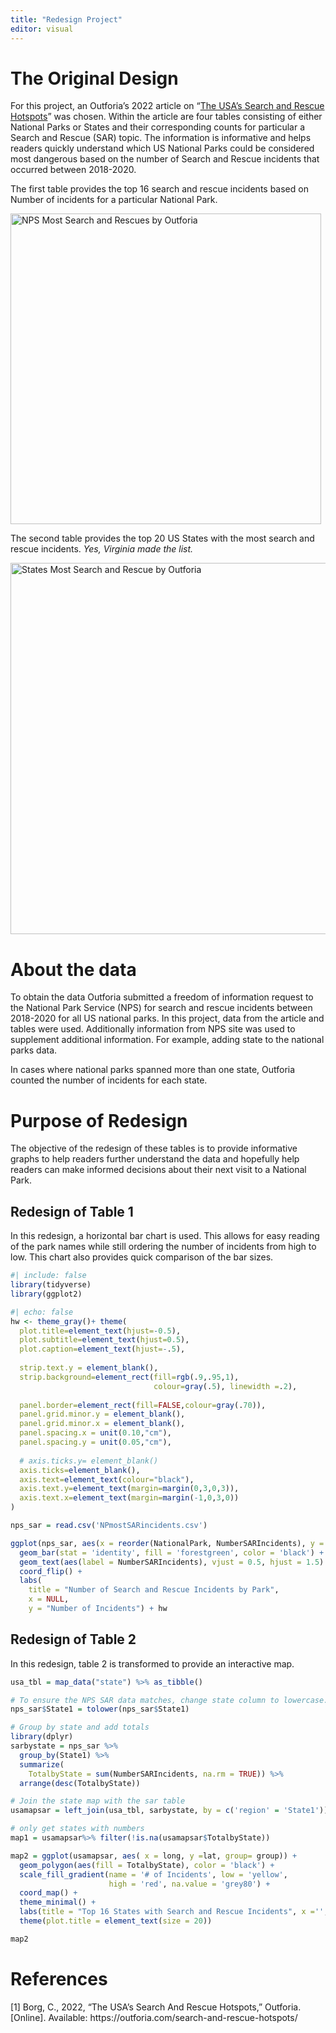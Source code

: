 ```yaml
---
title: "Redesign Project"
editor: visual
---
```


# The Original Design

For this project, an Outforia's 2022 article on "[The USA's Search and Rescue Hotspots](https://outforia.com/search-and-rescue-hotspots/)" was chosen. Within the article are four tables consisting of either National Parks or States and their corresponding counts for particular a Search and Rescue (SAR) topic. The information is informative and helps readers quickly understand which US National Parks could be considered most dangerous based on the number of Search and Rescue incidents that occurred between 2018-2020.

The first table provides the top 16 search and rescue incidents based on Number of incidents for a particular National Park.

[![NPS Most Search and Rescues by Outforia](images/Nps-most-search-and-rescue-incidents-infographics-122121.jpg){fig-align="center" width="497"}](https://outforia.com/search-and-rescue-hotspots/)

The second table provides the top 20 US States with the most search and rescue incidents. *Yes, Virginia made the list.*

[![States Most Search and Rescue by Outforia](images/States-most-search-and-rescue-incidents-infographics-122121.jpg){fig-align="center" width="594"}](https://outforia.com/search-and-rescue-hotspots/)

# About the data

To obtain the data Outforia submitted a freedom of information request to the National Park Service (NPS) for search and rescue incidents between 2018-2020 for all US national parks. In this project, data from the article and tables were used. Additionally information from NPS site was used to supplement additional information. For example, adding state to the national parks data.

In cases where national parks spanned more than one state, Outforia counted the number of incidents for each state.

# Purpose of Redesign

The objective of the redesign of these tables is to provide informative graphs to help readers further understand the data and hopefully help readers can make informed decisions about their next visit to a National Park.

## Redesign of Table 1

In this redesign, a horizontal bar chart is used. This allows for easy reading of the park names while still ordering the number of incidents from high to low. This chart also provides quick comparison of the bar sizes.

```r
#| include: false
library(tidyverse)
library(ggplot2)
```

```r
#| echo: false
hw <- theme_gray()+ theme(
  plot.title=element_text(hjust=-0.5),
  plot.subtitle=element_text(hjust=0.5),
  plot.caption=element_text(hjust=-.5),
  
  strip.text.y = element_blank(),
  strip.background=element_rect(fill=rgb(.9,.95,1),
                                colour=gray(.5), linewidth =.2),
  
  panel.border=element_rect(fill=FALSE,colour=gray(.70)),
  panel.grid.minor.y = element_blank(),
  panel.grid.minor.x = element_blank(),
  panel.spacing.x = unit(0.10,"cm"),
  panel.spacing.y = unit(0.05,"cm"),
  
  # axis.ticks.y= element_blank()
  axis.ticks=element_blank(),
  axis.text=element_text(colour="black"),
  axis.text.y=element_text(margin=margin(0,3,0,3)),
  axis.text.x=element_text(margin=margin(-1,0,3,0))
)

nps_sar = read.csv('NPmostSARincidents.csv')

ggplot(nps_sar, aes(x = reorder(NationalPark, NumberSARIncidents), y = NumberSARIncidents)) +
  geom_bar(stat = 'identity', fill = 'forestgreen', color = 'black') +
  geom_text(aes(label = NumberSARIncidents), vjust = 0.5, hjust = 1.5) +
  coord_flip() +
  labs(
    title = "Number of Search and Rescue Incidents by Park",
    x = NULL,
    y = "Number of Incidents") + hw
```

## Redesign of Table 2
In this redesign, table 2 is transformed to provide an interactive map.
```r
usa_tbl = map_data("state") %>% as_tibble()

# To ensure the NPS SAR data matches, change state column to lowercase.
nps_sar$State1 = tolower(nps_sar$State1)

# Group by state and add totals
library(dplyr)
sarbystate = nps_sar %>%
  group_by(State1) %>%
  summarize(
    TotalbyState = sum(NumberSARIncidents, na.rm = TRUE)) %>%
  arrange(desc(TotalbyState))

# Join the state map with the sar table
usamapsar = left_join(usa_tbl, sarbystate, by = c('region' = 'State1'))

# only get states with numbers
map1 = usamapsar%>% filter(!is.na(usamapsar$TotalbyState))

map2 = ggplot(usamapsar, aes( x = long, y =lat, group= group)) +
  geom_polygon(aes(fill = TotalbyState), color = 'black') + 
  scale_fill_gradient(name = '# of Incidents', low = 'yellow',
                      high = 'red', na.value = 'grey80') + 
  coord_map() +
  theme_minimal() +
  labs(title = "Top 16 States with Search and Rescue Incidents", x ='', y = '') + 
  theme(plot.title = element_text(size = 20))

map2
```


# References

\[1\] Borg, C., 2022, “The USA’s Search And Rescue Hotspots,” Outforia. \[Online\]. Available: https://outforia.com/search-and-rescue-hotspots/
